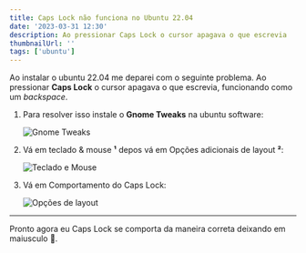 ```yaml
---
title: Caps Lock não funciona no Ubuntu 22.04
date: '2023-03-31 12:30'
description: Ao pressionar Caps Lock o cursor apagava o que escrevia
thumbnailUrl: ''
tags: ['ubuntu']
---
```


Ao instalar o ubuntu 22.04 me deparei com o seguinte problema. Ao pressionar **Caps Lock** o cursor apagava o que escrevia, funcionando como um *backspace*.

1. Para resolver isso instale o **Gnome Tweaks** na ubuntu software:

   ![Gnome Tweaks](/images/gnome-tweaks.png 'Gnome Tweaks')

2. Vá em teclado & mouse **¹** depos vá em Opções adicionais de layout **²**:

   ![Teclado e Mouse](/images/gnome-tweaks-instructions-01.png 'Teclado e Mouse')

3. Vá em Comportamento do Caps Lock:

   ![Opções de layout](/images/gnome-tweaks-instructions-02.png 'Opções de layout')

---

Pronto agora eu Caps Lock se comporta da maneira correta deixando em maiusculo 🤩.
